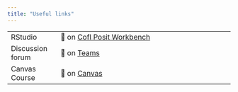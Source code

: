 ---
title: "Useful links"
---

|                            |                                                                                        |
|----------------|--------------------------------------------------------|
| RStudio       | 🔗 on [CofI Posit Workbench](https://rstudio.collegeofidaho.edu)                   |
| Discussion forum           | 🔗 on [Teams](https://teams.microsoft.com/l/channel/19%3AvBRIeFRpxyUJfvl-0Ur9bQWxhR_Wzkpr6iM6V_OBVKA1%40thread.tacv2/?groupId=ffcfc61b-032c-4fe3-883b-fe9fd969ea51)                 |
| Canvas Course      | 🔗 on [Canvas](https://cofi.instructure.com/courses/17093)                          |
